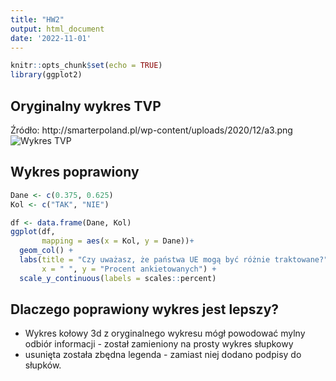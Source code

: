 ```yaml
---
title: "HW2"
output: html_document
date: '2022-11-01'
---
```


```r
knitr::opts_chunk$set(echo = TRUE)
library(ggplot2)
```

## Oryginalny wykres TVP

Źródło: http://smarterpoland.pl/wp-content/uploads/2020/12/a3.png
![Wykres TVP](a3.png)

## Wykres poprawiony



```r
Dane <- c(0.375, 0.625)
Kol <- c("TAK", "NIE")

df <- data.frame(Dane, Kol)
ggplot(df, 
       mapping = aes(x = Kol, y = Dane))+
  geom_col() + 
  labs(title = "Czy uważasz, że państwa UE mogą być różnie traktowane?",
       x = " ", y = "Procent ankietowanych") +
  scale_y_continuous(labels = scales::percent)
```


## Dlaczego poprawiony wykres jest lepszy?

* Wykres kołowy 3d z oryginalnego wykresu mógł powodować mylny odbiór informacji - został zamieniony na prosty wykres słupkowy
* usunięta została zbędna legenda - zamiast niej dodano podpisy do słupków.



